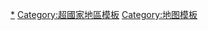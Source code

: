 {{Navbox
|name = 高加索国家和地区
|title = [[高加索]]国家和地区
|state = {{{state|<includeonly>collapsed</includeonly>}}}
|style = text-align: left;

|titlestyle = background: #CCEECC;
|groupstyle = background: #CCEECC;
|abovestyle = background: #CCEECC;
|belowstyle = background: #CCEECC;

|list1 = <div style="position: relative; float: center; margin-left: 40px; margin-right: 40px;">
[[File:Kaukasus-schrijfweek-nl-wiki.svg|595px|link=]]
{{Image label|x=0.12|y=0.51|scale=593|text=[[黑海]]}}
{{Image label|x=0.83|y=0.37|scale=593|text=[[裏海]]}}
{{Image label|x=0.36|y=0.03|scale=595|text={{RUS}}}}
{{Image label|x=0.47|y=0.57|scale=595|text={{GEO}}}}
{{Image label|x=0.8|y=0.67|scale=595|text={{AZE}}}}
{{Image label|x=0.5|y=0.66|scale=595|text={{ARM}}}}
{{Image label|x=0.71|y=0.87|scale=595|text={{IRN}}}}
{{Image label small|x=0.425|y=0.25|scale=595|text={{flag|Stavropol Krai}}}}
{{Image label small|x=0.13|y=0.16|scale=595|text={{flag|Krasnodar Krai}}}}
{{Image label small|x=0.69|y=0.49|scale=595|text={{flag|Dagestan}}}}
{{Image label small|x=0.59|y=0.38|scale=595|text={{flag|Chechnya}}}}
{{Image label small|x=0.42|y=0.38|scale=595|text={{flag|Kabardino-Balkaria}}}}
{{Image label small|x=0.30|y=0.36|scale=595|text={{flag|Karachay-Cherkessia}}}}
{{Image label small|x=0.21|y=0.25|scale=595|text={{flag|Adygea}}}}
{{Image label small|x=0.54|y=0.40|scale=595|text={{flag|Ingushetia}}}}
{{Image label small|x=0.48|y=0.44|scale=595|text={{flag|North Ossetia–Alania}}}}
{{Image label small|x=0.68|y=0.74|scale=595|text={{flag|阿尔察赫}}}}
{{Image label small|x=0.59|y=0.82|scale=595|text={{flag|Nakhchivan Autonomous Republic}}}}
{{Image label small|x=0.47|y=0.50|scale=595|text={{flag|South Ossetia}}}}
{{Image label small|x=0.28|y=0.44|scale=595|text={{flag|Abkhazia}}}}
{{Image label small|x=0.342|y=0.57|scale=595|text=[[File:Flag of Adjara.svg|22px|border|link=]] [[阿扎尔自治共和国|阿扎尔]]}}
</div>

|belowclass = hlist
|below =
* {{Lookfrom|高加索}}
* [[:分类:高加索|分类:高加索]]
}}<noinclude>

[[Category:高加索|*]]
[[Category:超國家地區模板]]
[[Category:地图模板]]
</noinclude>